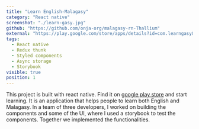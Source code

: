 ```yaml
---
title: "Learn English-Malagasy"
category: "React native"
screenshot: "./learn-gasy.jpg"
github: "https://github.com/onja-org/malagasy-rn-Thallium"
external: "https://play.google.com/store/apps/details?id=com.learngasy&hl=en&gl=US"
tags:
  - React native
  - Redux thunk
  - Styled components
  - Async storage
  - Storybook
visible: true
position: 1
---
```


This project is built with react native. Find it on <a class="link" href="https://play.google.com/store/apps/details?id=com.learngasy&hl=en&gl=US">google play store</a> and start learning. It is an application that helps people to learn both English and Malagasy. In a team of three developers, I worked on building the components and some of the UI, where I used a storybook to test the components. Together we implemented the functionalities.

